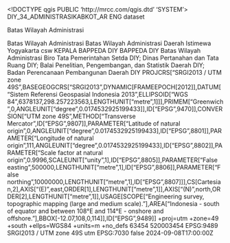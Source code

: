 <!DOCTYPE qgis PUBLIC 'http://mrcc.com/qgis.dtd' 'SYSTEM'>
<qgis version="3.28.10-Firenze">
  <identifier>DIY_34_ADMINISTRASIKABKOT_AR</identifier>
  <parentidentifier></parentidentifier>
  <language>ENG</language>
  <type>dataset</type>
  <title>34_ADMINISTRASIKABKOT_AR</title>
  <abstract>Batas Wilayah Administrasi

Batas Wilayah Administrasi</abstract>
  <keywords vocabulary="Search keys">
    <keyword>Batas Wilayah Administrasi</keyword>
    <keyword>Daerah Istimewa Yogyakarta</keyword>
    <keyword>csw</keyword>
  </keywords>
  <contact>
    <name>KEPALA BAPPEDA DIY</name>
    <organization>BAPPEDA DIY</organization>
    <position></position>
    <voice></voice>
    <fax></fax>
    <email></email>
    <role></role>
  </contact>
  <links/>
  <history>Batas Wilayah Administrasi</history>
  <fees></fees>
  <rights>Biro Tata Pemerintahan Setda DIY; Dinas Pertanahan dan Tata Ruang DIY; Balai Penelitian, Pengembangan, dan Statistik Daerah DIY; Badan Perencanaan Pembangunan Daerah DIY</rights>
  <encoding></encoding>
  <crs>
    <spatialrefsys nativeFormat="Wkt">
      <wkt>PROJCRS["SRGI2013 / UTM zone 49S",BASEGEOGCRS["SRGI2013",DYNAMIC[FRAMEEPOCH[2012]],DATUM["Sistem Referensi Geospasial Indonesia 2013",ELLIPSOID["WGS 84",6378137,298.257223563,LENGTHUNIT["metre",1]]],PRIMEM["Greenwich",0,ANGLEUNIT["degree",0.0174532925199433]],ID["EPSG",9470]],CONVERSION["UTM zone 49S",METHOD["Transverse Mercator",ID["EPSG",9807]],PARAMETER["Latitude of natural origin",0,ANGLEUNIT["degree",0.0174532925199433],ID["EPSG",8801]],PARAMETER["Longitude of natural origin",111,ANGLEUNIT["degree",0.0174532925199433],ID["EPSG",8802]],PARAMETER["Scale factor at natural origin",0.9996,SCALEUNIT["unity",1],ID["EPSG",8805]],PARAMETER["False easting",500000,LENGTHUNIT["metre",1],ID["EPSG",8806]],PARAMETER["False northing",10000000,LENGTHUNIT["metre",1],ID["EPSG",8807]]],CS[Cartesian,2],AXIS["(E)",east,ORDER[1],LENGTHUNIT["metre",1]],AXIS["(N)",north,ORDER[2],LENGTHUNIT["metre",1]],USAGE[SCOPE["Engineering survey, topographic mapping (large and medium scale)."],AREA["Indonesia - south of equator and between 108°E and 114°E - onshore and offshore."],BBOX[-12.07,108,0,114]],ID["EPSG",9489]]</wkt>
      <proj4>+proj=utm +zone=49 +south +ellps=WGS84 +units=m +no_defs</proj4>
      <srsid>63454</srsid>
      <srid>520003454</srid>
      <authid>EPSG:9489</authid>
      <description>SRGI2013 / UTM zone 49S</description>
      <projectionacronym>utm</projectionacronym>
      <ellipsoidacronym>EPSG:7030</ellipsoidacronym>
      <geographicflag>false</geographicflag>
    </spatialrefsys>
  </crs>
  <extent>
    <spatial crs="EPSG:9489" miny="-8.20431899999999992" minz="0" maxy="-7.54110800000000037" maxz="0" dimensions="2" minx="110.00250400000000184" maxx="110.83920799999999929"/>
    <temporal>
      <period>
        <start>2024-09-08T17:00:00Z</start>
        <end></end>
      </period>
    </temporal>
    <temporal>
      <period>
        <start></start>
        <end></end>
      </period>
    </temporal>
  </extent>
</qgis>
